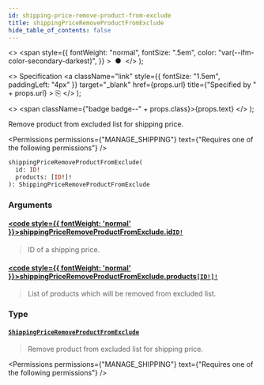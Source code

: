 ```yaml
---
id: shipping-price-remove-product-from-exclude
title: shippingPriceRemoveProductFromExclude
hide_table_of_contents: false
---
```


  <>
    <span
      style={{
        fontWeight: "normal",
        fontSize: ".5em",
        color: "var(--ifm-color-secondary-darkest)",
      }}
    >
      &nbsp;●&nbsp;
    </span>
  </>
);

  <>
    Specification
    <a
      className="link"
      style={{ fontSize: "1.5em", paddingLeft: "4px" }}
      target="\_blank"
      href={props.url}
      title={"Specified by " + props.url}
    >
      ⎘
    </a>
  </>
);

  <>
    <span className={"badge badge--" + props.class}>{props.text}</span>
  </>
);

Remove product from excluded list for shipping price.

<Permissions
  permissions={"MANAGE_SHIPPING"}
  text={"Requires one of the following permissions"}
/>

```graphql
shippingPriceRemoveProductFromExclude(
  id: ID!
  products: [ID!]!
): ShippingPriceRemoveProductFromExclude
```

### Arguments

#### [<code style={{ fontWeight: 'normal' }}>shippingPriceRemoveProductFromExclude.<b>id</b></code>](#)<Bullet />[`ID!`](../../../api-reference/miscellaneous/scalars/id) <Badge class="secondary" text="non-null"/> <Badge class="secondary" text="scalar"/>

> ID of a shipping price.

#### [<code style={{ fontWeight: 'normal' }}>shippingPriceRemoveProductFromExclude.<b>products</b></code>](#)<Bullet />[`[ID!]!`](../../../api-reference/miscellaneous/scalars/id) <Badge class="secondary" text="non-null"/> <Badge class="secondary" text="scalar"/>

> List of products which will be removed from excluded list.

### Type

#### [`ShippingPriceRemoveProductFromExclude`](../../../api-reference/shipping/objects/shipping-price-remove-product-from-exclude) <Badge class="secondary" text="object"/>

> Remove product from excluded list for shipping price.

<Permissions
  permissions={"MANAGE_SHIPPING"}
  text={"Requires one of the following permissions"}
/>

>

